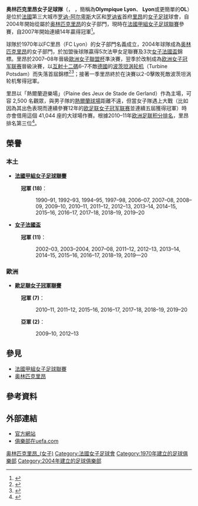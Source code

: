 {{noteTA|G1=足球}}
{{About|女子足球隊|男子足球隊|奥林匹克里昂}}
{{Football club infobox
| clubname    = 奥林匹克里昂<br />''Olympique Lyonnais''
| image       = [[File:OlympiqueLyonnais.svg|180px]] 
| fullname    = Olympique Lyonnais Féminin
| nickname    = ''OL Ladies''、''Les Fenottes''
| founded     = 1970年以FC里昂<br> 2004年以奥林匹克里昂
| ground      = 古魯帕瑪奧林匹克訓練中心
| city        = [[里昂|里昂]]
| capacity    = 1,524
| chrtitle    = 會長
| chairman    = 让-米歇尔·奥拉斯<br>（Jean-Michel Aulas）
| manager     = Jean-Luc Vasseur
| league      = [[法國甲組女子足球聯賽|法國甲組女子足球聯賽]]
| season      = 2020–21
| position    = 法女甲，第 2 位
| pattern_la1 = _ol2021h
| pattern_b1 = _ol2021H
| pattern_ra1 = _ol2021h
| pattern_sh1 = _ol2021h
| pattern_so1 = _3_stripes_red
| leftarm1 = FFFFFF
| body1 = FFFFFF
| rightarm1 = FFFFFF
| shorts1 = FFFFFF
| socks1 = FFFFFF
| pattern_la2 = _ol2021a
| pattern_b2 = _ol2021a
| pattern_ra2 = _ol2021a
| pattern_sh2 = _adidaswhite
| pattern_so2 = _color_3_stripes_white
| leftarm2 = 222222
| body2 = 222222
| rightarm2 = 222222
| shorts2 = 222222
| socks2 = 222222
| pattern_la3 = _ol2021T
| pattern_b3 = _ol2021t
| pattern_ra3 = _ol2021T
| pattern_sh3 = _ol2021T
| pattern_so3 = _ol2021T
| leftarm3 = 14387F
| body3 = 14387F
| rightarm3 = 14387F
| shorts3 = 14387F
| socks3 = 14387F
| website = https://www.ol.fr/fr-fr/feminines

}}

'''奥林匹克里昂女子足球隊'''（{{lang-fr|Olympique Lyonnais Féminin'}}，{{IPA-fr|ɔlɛ̃pik ljɔnɛ}} ，簡稱為'''Olympique Lyon'''、 '''Lyon'''或更簡單的'''OL'''）是位於[[法國|法國]]第三大城市[[罗讷-阿尔卑斯|罗讷-阿尔卑斯]]大区和[[罗讷省|罗讷省]]首府[[里昂|里昂]]的[[女子足球|女子足球]]球會，自2004年開始從屬於[[奥林匹克里昂|奥林匹克里昂]]的女子部門，現時在[[法國甲組女子足球聯賽|法國甲組女子足球聯賽]]參賽，自2007年開始連續14年贏得冠軍<ref>{{cite news |title=Lyon pip Juvisy to French title |url=http://www.uefa.com/womenschampionsleague/news/newsid=1497798.html |work=UEFA |publisher=UEFA |date=14 June 2010 |accessdate=15 June 2010 |archive-date=2010-06-21 |archive-url=https://web.archive.org/web/20100621234545/http://www.uefa.com/womenschampionsleague/news/newsid=1497798.html |dead-url=no }}</ref>。

球隊於1970年以FC里昂（FC Lyon）的女子部門名義成立，2004年球隊成為[[奥林匹克里昂|奥林匹克里昂]]的女子部門，於加盟後球隊贏得5次法甲女足聯賽及3次[[女子法國盃|女子法國盃]]錦標。里昂於2007–08年晉級[[歐洲女子聯盟杯|歐洲女子聯盟杯]]準決賽，翌季於改制成為[[欧洲女子冠军联赛|欧洲女子冠军联赛]]晉級決賽，以[[互射十二碼|互射十二碼]]6–7不敵[[德國|德國]]的[[波茨坦涡轮机女足俱乐部|波茨坦涡轮机]]（Turbine Potsdam）而失落首屆錦標<ref>{{cite news |title=Lyon and Potsdam make history |url=http://www.uefa.com/womenschampionsleague/news/newsid=1486723.html |work=[[UEFA|UEFA]] |publisher=''uefa.com'' |date=11 May 2010 |accessdate=16 June 2010 |archive-date=2018-05-25 |archive-url=https://web.archive.org/web/20180525134341/http://www.uefa.com/womenschampionsleague/news/newsid=1486723.html |dead-url=no }}</ref><ref>{{cite news |title=Potsdam hold nerve to claim European crown |url=http://www.uefa.com/womenschampionsleague/matches/season=2010/round=2000062/match=2001503/report/index.html |work=[[UEFA|UEFA]] |publisher=''uefa.com'' |date=20 May 2010 |accessdate=16 June 2010 |archive-date=2010-08-09 |archive-url=https://web.archive.org/web/20100809040452/http://www.uefa.com/womenschampionsleague/matches/season=2010/round=2000062/match=2001503/report/index.html |dead-url=no }}</ref>；接著一季里昂終於在決賽以2-0擊敗死敵波茨坦涡轮机奪得冠軍。

里昂以「熱爾蘭遊樂場」（Plaine des Jeux de Stade de Gerland）作為主場，可容 2,500 名觀眾，與男子隊的[[熱爾蘭球場|熱爾蘭球場]]距離不遠，但當女子隊遇上大戰（比如因為其出色表現而連續參賽12年的[[欧足联女子冠军联赛|欧足联女子冠军联赛]]並連續五屆獲得冠軍）時亦會借用這個 41,044 座的大球場作賽。根據2010–11年[[欧洲足联积分排名|欧洲足联积分排名]]，里昂排名第三位<ref>{{cite news |title=Full UEFA women's club rankings |url=http://en.uefa.com/MultimediaFiles/Download/EuroExperience/competitions/AccessList/01/49/80/12/1498012_DOWNLOAD.pdf |work=[[UEFA|UEFA]] |publisher=uefa.com |date=14 June 2010 |accessdate=18 July 2010 |archive-date=2010-08-21 |archive-url=https://web.archive.org/web/20100821011554/http://en.uefa.com/MultimediaFiles/Download/EuroExperience/competitions/AccessList/01/49/80/12/1498012_DOWNLOAD.pdf |dead-url=no }}</ref>。

== 榮譽 ==
=== 本土 ===
*'''[[法國甲組女子足球聯賽|法國甲組女子足球聯賽]]'''
:'''冠軍 (18)'''：
::1990–91, 1992–93, 1994–95, 1997–98, 2006–07, 2007–08, 2008–09, 2009–10, 2010–11, 2011–12, 2012–13, 2013–14, 2014–15, 2015–16, 2016–17, 2017–18, 2018–19, 2019–20

*'''[[女子法國盃|女子法國盃]]'''
:'''冠軍 (11)'''：
::2002–03, 2003–2004, 2007–08, 2011–12, 2012–13, 2013–14, 2014–15, 2015–16, 2016–17, 2018–19, 2019—20

=== 歐洲 ===
*'''[[歐足聯女子冠軍聯賽|歐足聯女子冠軍聯賽]]'''
:'''冠軍 (7)'''：
::2010–11, 2011–12, 2015–16, 2016–17, 2017–18, 2018–19, 2019–20
:'''亞軍 (2)'''：
::2009–10, 2012–13

==參見==
* [[法國甲組女子足球聯賽|法國甲組女子足球聯賽]]
* [[奥林匹克里昂|奥林匹克里昂]]

==參考資料==
{{reflist|2}}

==外部連結==
* [http://olweb.fr/ 官方網站]{{Wayback|url=http://olweb.fr/ |date=20110715215359 }}
* [http://www.uefa.com/womenschampionsleague/clubs/club=2600241/index.html 俱樂部在uefa.com]{{Wayback|url=http://www.uefa.com/womenschampionsleague/clubs/club=2600241/index.html |date=20110607182548 }}


[[Category:奥林匹克里昂_(女子)|]]
[[Category:法國女子足球會|Category:法國女子足球會]]
[[Category:1970年建立的足球俱樂部|Category:1970年建立的足球俱樂部]]
[[Category:2004年建立的足球俱樂部|Category:2004年建立的足球俱樂部]]